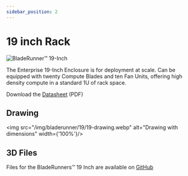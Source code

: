 ```yaml
---
sidebar_position: 2
---
```


# 19 inch Rack

![BladeRunner™️ 19-Inch](/img/bladerunner/19/bladerunner-19.webp)

The Enterprise 19-Inch Enclosure is for deployment at scale. Can be equipped with twenty Compute Blades and ten Fan Units, offering high density compute in a standard 1U of rack space.

Download the [Datasheet](/docs/static/datasheet/BladeRunner_datasheet_v.1.0.pdf) (PDF)

## Drawing
<img src="/img/bladerunner/19/19-drawing.webp" alt="Drawing with dimensions" width={'100%'}/>

## 3D Files

Files for the BladeRunners™️ 19 Inch are available on [GitHub](https://github.com/uptime-industries/compute-blade/tree/main/bladerunner/quad)
